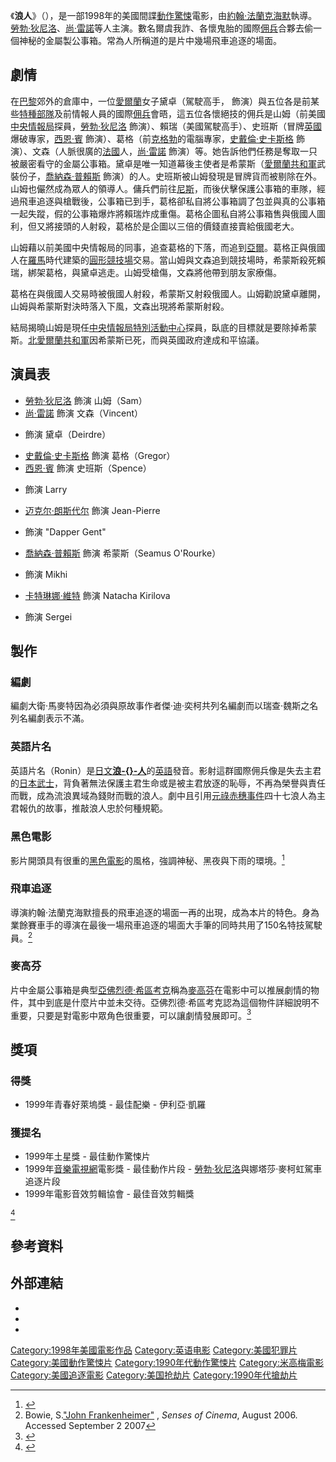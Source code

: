 {{noteTA
|T=zh-hans:冷血悍将;zh-cn:浪人 (电影);zh-hk:浪人 (電影);zh-tw:冷血悍將;
|G1=Show
|1=zh-hans:阿尔弗雷德·希区柯克; zh-hant:亞佛烈德·希區考克; zh-hk:亞弗列·希治閣;
|2=zh-hans:冷血悍将;zh-cn:浪人;zh-hk:浪人;zh-tw:冷血悍將;
}}
{{Infobox Film 
| name = 浪人
| original_name = ''Ronin''
| image = Ronin movie 1998.jpg
| caption = 电影海报
| director = [[約翰·法蘭克海默|約翰·法蘭克海默]]
| writer = J.D. Zeik<br />{{link-en|大衛·馬梅|David Mamet|理查·威茲}}
| story = J.D. Zeik
| starring = [[勞勃·狄尼洛|勞勃·狄尼洛]]<br />[[尚·雷諾|尚·雷諾]]<br />{{link-en|娜塔莎·麥克洪|Natascha McElhone}}<br />[[史戴倫·史卡斯格|史戴倫·史卡斯格]]<br />[[西恩·賓|西恩·賓]]<br />[[喬納森·普賴斯|喬納森·普賴斯]]
| producer = {{link-en|小法蘭克·曼科索|Frank Mancuso Jr.}}
| distributor = [[聯美影業公司|聯美影業公司]]
| music   = {{link-en|利亞·凱羅|Elia Cmíral}}
| cinematography = {{link-en|羅伯特·弗萊斯|Robert Fraisse (cinematographer)}}
| editing        = {{link-en|安東尼·吉布斯|Antony Gibbs|東尼·吉布斯}}
| released = {{Film date|1998|9|12|[[威尼斯電影節|威尼斯電影節]]|1998|9|25|美國}}
| runtime = 121分鐘
| language = [[英語|英語]]<br />法語
| country = 美國
| budget = $55,000,000 (est.)
| imdb_id = 0122690
| cn_name = 浪人
| hk_name = 浪人
| tw_name = 冷血悍將
}}

《'''浪人'''》（{{lang-en|''Ronin''}}），是一部1998年的美國間諜[[動作片|動作]][[驚悚|驚悚]]電影，由[[約翰·法蘭克海默|約翰·法蘭克海默]]執導。[[勞勃·狄尼洛|勞勃·狄尼洛]]、[[尚·雷諾|尚·雷諾]]等人主演。數名爾虞我詐、各懷鬼胎的國際[[佣兵|佣兵]]合夥去偷一個神秘的金屬製公事箱。常為人所稱道的是片中幾場飛車追逐的場面。

==劇情==
在[[巴黎|巴黎]]郊外的倉庫中，一位[[愛爾蘭|愛爾蘭]]女子黛卓（駕駛高手，{{link-en|娜塔莎·麥克洪|Natascha McElhone}} 飾演）與五位各是前某些[[特種部隊|特種部隊]]及前情報人員的國際[[佣兵|佣兵]]會晤，這五位各懷絕技的佣兵是山姆（前美國[[中央情報局|中央情報局]]探員，[[勞勃·狄尼洛|勞勃·狄尼洛]] 飾演）、賴瑞（美國駕駛高手）、史班斯（冒牌[[英國|英國]]爆破專家，[[西恩·賓|西恩·賓]] 飾演）、葛格（前[[克格勃|克格勃]]的電腦專家，[[史戴倫·史卡斯格|史戴倫·史卡斯格]] 飾演）、文森（人脈很廣的[[法國|法國]]人，[[尚·雷諾|尚·雷諾]] 飾演）等。她告訴他們任務是奪取一只被嚴密看守的金屬公事箱。黛卓是唯一知道幕後主使者是希蒙斯（[[愛爾蘭共和軍|愛爾蘭共和軍]]武裝份子，[[喬納森·普賴斯|喬納森·普賴斯]] 飾演）的人。史班斯被山姆發現是冒牌貨而被剔除在外。山姆也儼然成為眾人的領導人。傭兵們前往[[尼斯|尼斯]]，而後伏擊保護公事箱的車隊，經過飛車追逐與槍戰後，公事箱已到手，葛格卻私自將公事箱調了包並與真的公事箱一起失蹤，假的公事箱爆炸將賴瑞炸成重傷。葛格企圖私自將公事箱售與俄國人圖利，但又將接頭的人射殺，葛格於是企圖以三倍的價錢直接賣給俄國老大。

山姆藉以前美國中央情報局的同事，追查葛格的下落，而追到[[亞爾|亞爾]]。葛格正與俄國人在[[羅馬帝國|羅馬]]時代建築的[[圓形競技場|圓形競技場]]交易。當山姆與文森追到競技場時，希蒙斯殺死賴瑞，綁架葛格，與黛卓逃走。山姆受槍傷，文森將他帶到朋友家療傷。

葛格在與俄國人交易時被俄國人射殺，希蒙斯又射殺俄國人。山姆勸說黛卓離開，山姆與希蒙斯對決時落入下風，文森出現將希蒙斯射殺。

結局揭曉山姆是現任[[中央情報局特別活動中心|中央情報局特別活動中心]]探員，臥底的目標就是要除掉希蒙斯。[[北愛爾蘭共和軍|北愛爾蘭共和軍]]因希蒙斯已死，而與英國政府達成和平協議。

==演員表==
*[[勞勃·狄尼洛|勞勃·狄尼洛]] 飾演 山姆（Sam）
*[[尚·雷諾|尚·雷諾]] 飾演 文森（Vincent）
*{{link-en|娜塔莎·麥克洪|Natascha McElhone}} 飾演 黛卓（Deirdre）
*[[史戴倫·史卡斯格|史戴倫·史卡斯格]] 飾演 葛格（Gregor）
*[[西恩·賓|西恩·賓]] 飾演 史班斯（Spence）
*{{link-en|Skipp Sudduth|Skipp Sudduth}} 飾演 Larry
*[[迈克尔·朗斯代尔|迈克尔·朗斯代尔]] 飾演 Jean-Pierre
*{{link-en|Jan Tříska|Jan Tříska}} 飾演 "Dapper Gent"
*[[喬納森·普賴斯|喬納森·普賴斯]] 飾演 希蒙斯（Seamus O'Rourke）
*{{link-en|費奧多·阿特金|Féodor Atkine}} 飾演 Mikhi
*[[卡特琳娜·維特|卡特琳娜·維特]] 飾演 Natacha Kirilova
*{{link-en|貝爾納·布洛赫|Bernard Bloch (actor)}} 飾演 Sergei

==製作==
===編劇===
編劇大衛·馬麥特因為必須與原故事作者傑·迪·奕柯共列名編劇而以瑞查·魏斯之名列名編劇表示不滿。

===英語片名===
英語片名（Ronin）是[[日文|日文]]'''[[浪人|浪-{}-人]]'''的[[英語|英語]]發音。影射這群國際佣兵像是失去主君的[[日本|日本]][[武士|武士]]，背負著無法保護主君生命或是被主君放逐的恥辱，不再為榮譽與責任而戰，成為流浪異域為錢財而戰的浪人。劇中且引用[[元祿赤穗事件|元祿赤穗事件]]四十七浪人為主君報仇的故事，推敲浪人忠於何種規範。

===黑色電影===
影片開頭具有很重的[[黑色電影|黑色電影]]的風格，強調神秘、黑夜與下雨的環境。<ref>{{Cite web |url=http://mamet.eserver.org/review/1998/gale.html |title=Steven Gale, Kentuky State University, Ronin, The David Mamet Review, The Newsletter of the David Mamet Society, Fall 1998, Volume 5, ISSN 1095-9629 |access-date=2008-06-24 |archive-url=https://web.archive.org/web/20080617192106/http://mamet.eserver.org/review/1998/gale.html |archive-date=2008-06-17 |dead-url=yes }}</ref>

===飛車追逐===
導演約翰·法蘭克海默擅長的飛車追逐的場面一再的出現，成為本片的特色。身為業餘賽車手的導演在最後一場飛車追逐的場面大手筆的同時共用了150名特技駕駛員。<ref>Bowie, S.[http://www.sensesofcinema.com/2006/great-directors/frankenheimer/ "John Frankenheimer"] {{Wayback|url=http://www.sensesofcinema.com/2006/great-directors/frankenheimer/ |date=20160820221932 }}, ''Senses of Cinema'', August 2006. Accessed September 2 2007</ref>

===麥高芬===
片中金屬公事箱是典型[[亞佛烈德·希區考克|亞佛烈德·希區考克]]稱為[[麥高芬|麥高芬]]在電影中可以推展劇情的物件，其中到底是什麼片中並未交待。亞佛烈德·希區考克認為這個物件詳細說明不重要，只要是對電影中眾角色很重要，可以讓劇情發展即可。<ref>{{Cite web |url=http://newton.cx/~peter/docs/ronin2.html |title=（英文）了解冷血悍將 |accessdate=2008-06-23 |archive-date=2008-09-20 |archive-url=https://web.archive.org/web/20080920085938/http://www.newton.cx/~peter/docs/ronin2.html |dead-url=no }}</ref>

==獎項==
===得獎===
*1999年青春好萊塢獎 - 最佳配樂 - 伊利亞·凱羅

===獲提名===
*1999年土星獎 - 最佳動作驚悚片
*1999年[[音樂電視網|音樂電視網]]電影獎 - 最佳動作片段 - [[勞勃·狄尼洛|勞勃·狄尼洛]]與娜塔莎·麥柯虹駕車追逐片段
*1999年電影音效剪輯協會 - 最佳音效剪輯獎
<ref>{{imdb title|id=0122690|title=Ronin}}</ref>

==參考資料==
{{reflist}}
==外部連結==
* {{imdb title|id=0122690}}
* {{rotten-tomatoes|id=ronin}}
* {{metacritic film|id=ronin}}

{{DEFAULTSORT:Ronin}}
[[Category:1998年美國電影作品|Category:1998年美國電影作品]]
[[Category:英语电影|Category:英语电影]]
[[Category:美國犯罪片|Category:美國犯罪片]]
[[Category:美國動作驚悚片|Category:美國動作驚悚片]]
[[Category:1990年代動作驚悚片|Category:1990年代動作驚悚片]]
[[Category:米高梅電影|Category:米高梅電影]]
[[Category:美國追逐電影|Category:美國追逐電影]]
[[Category:美国抢劫片|Category:美国抢劫片]]
[[Category:1990年代搶劫片|Category:1990年代搶劫片]]